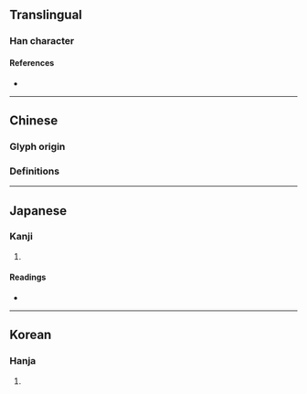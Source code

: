 {{character info}}
==Translingual==

===Han character===
{{Han char|rn=22|rad=匚|as=05|sn=7|four=|canj=SIT|ids=⿷匚弁}}

====References====
* {{Han ref|kx=0153.310|dkj=02614|dj=0345.170|hdz=10085.090|uh=5325|ud=21285}}

----

==Chinese==

===Glyph origin===
{{Han etym}}

===Definitions===
{{zh-see|笲|v}}

----

==Japanese==

===Kanji===
{{ja-kanji|grade=|rs=匚05}}

# {{rfdef|ja|sort=匚05}}

====Readings====
* {{ja-readings|on=へん,べん|kun=はこ}}

----

==Korean==

===Hanja===
{{ko-hanja|hangeul=변|rv=byeon|mr=pyŏn}}

# {{rfdef|ko|sort=匚05}}
